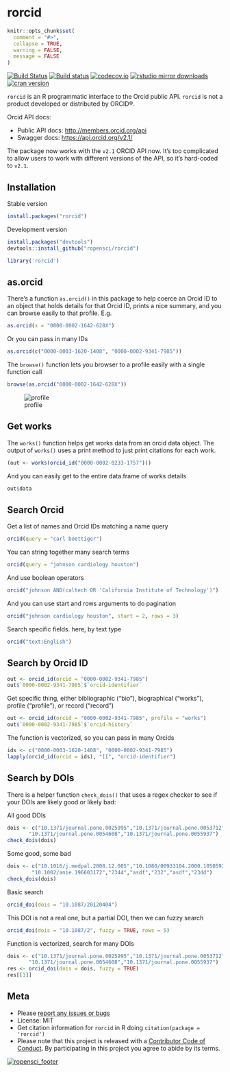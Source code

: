 rorcid
======

```r
knitr::opts_chunk$set(
  comment = "#>",
  collapse = TRUE,
  warning = FALSE,
  message = FALSE
)
```

[![Build Status](https://api.travis-ci.org/ropensci/rorcid.png)](https://travis-ci.org/ropensci/rorcid)
[![Build status](https://ci.appveyor.com/api/projects/status/29hanha8jfe4uen8/branch/master?svg=true)](https://ci.appveyor.com/project/sckott/rorcid/branch/master)
[![codecov.io](https://codecov.io/github/ropensci/rorcid/coverage.svg?branch=master)](https://codecov.io/github/ropensci/rorcid?branch=master)
[![rstudio mirror downloads](http://cranlogs.r-pkg.org/badges/rorcid?color=2ED968)](https://github.com/metacran/cranlogs.app)
[![cran version](http://www.r-pkg.org/badges/version/rorcid)](https://cran.r-project.org/package=rorcid)

`rorcid` is an R programmatic interface to the Orcid public API. `rorcid` is not a product developed or distributed by ORCID®.

Orcid API docs:

* Public API docs: <http://members.orcid.org/api>
* Swagger docs: <https://api.orcid.org/v2.1/>

The package now works with the `v2.1` ORCID API now. It's too complicated to allow users to work with different versions of the API, so it's hard-coded to `v2.1`.

## Installation

Stable version

```r
install.packages("rorcid")
```

Development version

```r
install.packages("devtools")
devtools::install_github("ropensci/rorcid")
```

```r
library('rorcid')
```

## as.orcid

There's a function `as.orcid()` in this package to help coerce an Orcid ID to an object that holds details for that Orcid ID, prints a nice summary, and you can browse easily to that profile. E.g.

```r
as.orcid(x = "0000-0002-1642-628X")
```

Or you can pass in many IDs

```r
as.orcid(c("0000-0003-1620-1408", "0000-0002-9341-7985"))
```

The `browse()` function lets you browser to a profile easily with a single function call

```r
browse(as.orcid("0000-0002-1642-628X"))
```

![profile](http://f.cl.ly/items/3d1o0k1X3R1U110C0u1u/Screen%20Shot%202015-02-10%20at%207.21.57%20PM.png)

## Get works

The `works()` function helps get works data from an orcid data object. The output of `works()` uses a print method to just print citations for each work.

```r
(out <- works(orcid_id("0000-0002-0233-1757")))
```

And you can easily get to the entire data.frame of works details

```r
out$data
```

## Search Orcid

Get a list of names and Orcid IDs matching a name query

```r
orcid(query = "carl boettiger")
```

You can string together many search terms

```r
orcid(query = "johnson cardiology houston")
```

And use boolean operators

```r
orcid("johnson AND(caltech OR 'California Institute of Technology')")
```

And you can use start and rows arguments to do pagination

```r
orcid("johnson cardiology houston", start = 2, rows = 3)
```

Search specific fields. here, by text type

```r
orcid("text:English")
```

## Search by Orcid ID

```r
out <- orcid_id(orcid = "0000-0002-9341-7985")
out$`0000-0002-9341-7985`$`orcid-identifier`
```

Get specific thing, either bibliographic ("bio"), biographical ("works"), profile ("profile"), or record ("record")

```r
out <- orcid_id(orcid = "0000-0002-9341-7985", profile = "works")
out$`0000-0002-9341-7985`$`orcid-history`
```

The function is vectorized, so you can pass in many Orcids

```r
ids <- c("0000-0003-1620-1408", "0000-0002-9341-7985")
lapply(orcid_id(orcid = ids), "[[", "orcid-identifier")
```

## Search by DOIs

There is a helper function `check_dois()` that uses a regex checker to see if your DOIs are likely good or likely bad:

All good DOIs

```r
dois <- c("10.1371/journal.pone.0025995","10.1371/journal.pone.0053712",
       "10.1371/journal.pone.0054608","10.1371/journal.pone.0055937")
check_dois(dois)
```

Some good, some bad

```r
dois <- c("10.1016/j.medpal.2008.12.005","10.1080/00933104.2000.10505926","10.1037/a0024480",
        "10.1002/anie.196603172","2344","asdf","232","asdf","23dd")
check_dois(dois)
```

Basic search

```r
orcid_doi(dois = "10.1087/20120404")
```

This DOI is not a real one, but a partial DOI, then we can fuzzy search

```r
orcid_doi(dois = "10.1087/2", fuzzy = TRUE, rows = 5)
```

Function is vectorized, search for many DOIs

```r
dois <- c("10.1371/journal.pone.0025995","10.1371/journal.pone.0053712",
       "10.1371/journal.pone.0054608","10.1371/journal.pone.0055937")
res <- orcid_doi(dois = dois, fuzzy = TRUE)
res[[1]]
```

## Meta

* Please [report any issues or bugs](https://github.com/ropensci/rorcid/issues)
* License: MIT
* Get citation information for `rorcid` in R doing `citation(package = 'rorcid')`
* Please note that this project is released with a [Contributor Code of Conduct](CONDUCT.md). By participating in this project you agree to abide by its terms.

[![ropensci_footer](https://ropensci.org/public_images/github_footer.png)](https://ropensci.org)
